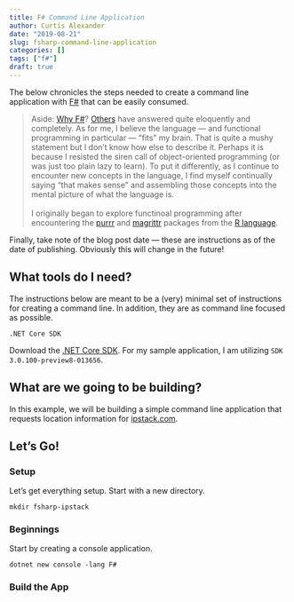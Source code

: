 ```yaml
---
title: F# Command Line Application
author: Curtis Alexander
date: "2019-08-21"
slug: fsharp-command-line-application
categories: []
tags: ["f#"]
draft: true
---
```


The below chronicles the steps needed to create a command line application with [F#](https://fsharp.org) that can be easily consumed.

> Aside: [Why F#](https://fsharpforfunandprofit.com/why-use-fsharp/)?  [Others](https://fsharpforfunandprofit.com/) have answered quite eloquently and completely.  As for me, I believe the language &mdash; and functional programming in particular &mdash; "fits" my brain.  That is quite a mushy statement but I don't know how else to describe it.  Perhaps it is because I resisted the siren call of object-oriented programming (or was just too plain lazy to learn).  To put it differently, as I continue to encounter new concepts in the language, I find myself continually saying "that makes sense" and assembling those concepts into the mental picture of what the language is.<br/><br/>I originally began to explore functinoal programming after encountering the [purrr](https://purrr.tidyverse.org/) and [magrittr](https://magrittr.tidyverse.org/) packages from the [R language](https://www.r-project.org).

Finally, take note of the blog post date &mdash; these are instructions as of the date of publishing.  Obviously this will change in the future!

## What tools do I need?
The instructions below are meant to be a (very) minimal set of instructions for creating a command line.  In addition, they are as command line focused as possible.

`.NET Core SDK`

Download the [.NET Core SDK](https://dotnet.microsoft.com/download/dotnet-core/3.0).  For my sample application, I am utilizing `SDK 3.0.100-preview8-013656`.

## What are we going to be building?
In this example, we will be building a simple command line application that requests location information for [ipstack.com](https://ipstack.com/).


## Let's Go!

### Setup
Let's get everything setup.  Start with a new directory.

```
mkdir fsharp-ipstack
```

### Beginnings

Start by creating a console application.

```
dotnet new console -lang F#
```

### Build the App

